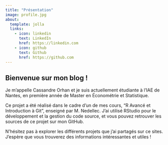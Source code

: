 ```yaml
---
title: "Présentation"
image: profile.jpg
about:
  template: jolla
  links:
    - icon: linkedin
      text: LinkedIn
      href: https://linkedin.com
    - icon: github
      text: Github
      href: https://github.com
---
```


## Bienvenue sur mon blog !

Je m'appelle Cassandre Orhan et je suis actuellement étudiante à l'IAE de Nantes, en première année de Master en Économétrie et Statistique.

Ce projet a été réalisé dans le cadre d'un de mes cours, "R Avancé et Introduction à Git", enseigné par M. Nedellec. J'ai utilisé RStudio pour le développement et la gestion du code source, et vous pouvez retrouver les sources de ce projet sur mon GitHub.

N'hésitez pas à explorer les différents projets que j'ai partagés sur ce sites. J'espère que vous trouverez des informations intéressantes et utiles !
